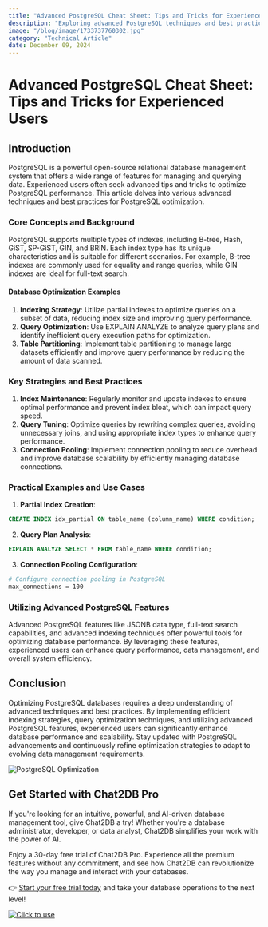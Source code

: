 ```yaml
---
title: "Advanced PostgreSQL Cheat Sheet: Tips and Tricks for Experienced Users"
description: "Exploring advanced PostgreSQL techniques and best practices for experienced users to optimize database performance."
image: "/blog/image/1733737760302.jpg"
category: "Technical Article"
date: December 09, 2024
---
```


# Advanced PostgreSQL Cheat Sheet: Tips and Tricks for Experienced Users

## Introduction
PostgreSQL is a powerful open-source relational database management system that offers a wide range of features for managing and querying data. Experienced users often seek advanced tips and tricks to optimize PostgreSQL performance. This article delves into various advanced techniques and best practices for PostgreSQL optimization.

### Core Concepts and Background
PostgreSQL supports multiple types of indexes, including B-tree, Hash, GiST, SP-GiST, GIN, and BRIN. Each index type has its unique characteristics and is suitable for different scenarios. For example, B-tree indexes are commonly used for equality and range queries, while GIN indexes are ideal for full-text search.

#### Database Optimization Examples
1. **Indexing Strategy**: Utilize partial indexes to optimize queries on a subset of data, reducing index size and improving query performance.
2. **Query Optimization**: Use EXPLAIN ANALYZE to analyze query plans and identify inefficient query execution paths for optimization.
3. **Table Partitioning**: Implement table partitioning to manage large datasets efficiently and improve query performance by reducing the amount of data scanned.

### Key Strategies and Best Practices
1. **Index Maintenance**: Regularly monitor and update indexes to ensure optimal performance and prevent index bloat, which can impact query speed.
2. **Query Tuning**: Optimize queries by rewriting complex queries, avoiding unnecessary joins, and using appropriate index types to enhance query performance.
3. **Connection Pooling**: Implement connection pooling to reduce overhead and improve database scalability by efficiently managing database connections.

### Practical Examples and Use Cases
1. **Partial Index Creation**:
```sql
CREATE INDEX idx_partial ON table_name (column_name) WHERE condition;
```
2. **Query Plan Analysis**:
```sql
EXPLAIN ANALYZE SELECT * FROM table_name WHERE condition;
```
3. **Connection Pooling Configuration**:
```bash
# Configure connection pooling in PostgreSQL
max_connections = 100
```

### Utilizing Advanced PostgreSQL Features
Advanced PostgreSQL features like JSONB data type, full-text search capabilities, and advanced indexing techniques offer powerful tools for optimizing database performance. By leveraging these features, experienced users can enhance query performance, data management, and overall system efficiency.

## Conclusion
Optimizing PostgreSQL databases requires a deep understanding of advanced techniques and best practices. By implementing efficient indexing strategies, query optimization techniques, and utilizing advanced PostgreSQL features, experienced users can significantly enhance database performance and scalability. Stay updated with PostgreSQL advancements and continuously refine optimization strategies to adapt to evolving data management requirements.

![PostgreSQL Optimization](https://example.com/postgresql-optimization.jpg)

## Get Started with Chat2DB Pro

If you're looking for an intuitive, powerful, and AI-driven database management tool, give Chat2DB a try! Whether you're a database administrator, developer, or data analyst, Chat2DB simplifies your work with the power of AI.

Enjoy a 30-day free trial of Chat2DB Pro. Experience all the premium features without any commitment, and see how Chat2DB can revolutionize the way you manage and interact with your databases.

👉 [Start your free trial today](https://chat2db.ai/pricing) and take your database operations to the next level!


[![Click to use](/image/blog/bg/chat2db.jpg)](https://chat2db.ai/)

